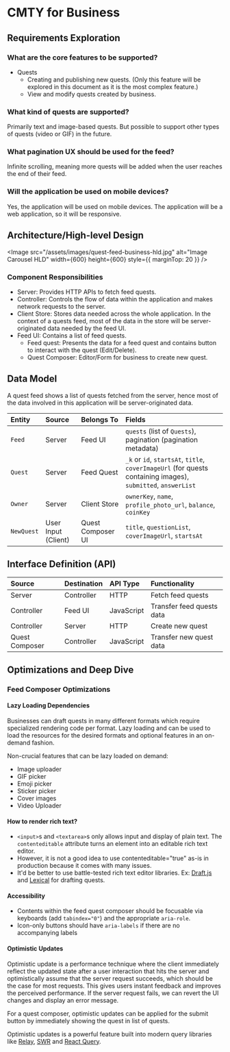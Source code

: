 # CMTY for Business

## Requirements Exploration

### What are the core features to be supported?

- Quests
  - Creating and publishing new quests. (Only this feature will be explored in this document as it is the most complex feature.)
  - View and modify quests created by business.

### What kind of quests are supported?

Primarily text and image-based quests. But possible to support other types of quests (video or GIF) in the future.

### What pagination UX should be used for the feed?

Infinite scrolling, meaning more quests will be added when the user reaches the end of their feed.

### Will the application be used on mobile devices?

Yes, the application will be used on mobile devices. The application will be a web application, so it will be responsive.

## Architecture/High-level Design


<Image
  src="/assets/images/quest-feed-business-hld.jpg"
  alt="Image Carousel HLD"
  width={600}
  height={600}
  style={{ marginTop: 20 }}
/>

### Component Responsibilities

- Server: Provides HTTP APIs to fetch feed quests.
- Controller: Controls the flow of data within the application and makes network requests to the server.
- Client Store: Stores data needed across the whole application. In the context of a quests feed, most of the data in the store will be server-originated data needed by the feed UI.
- Feed UI: Contains a list of feed quests.
  - Feed quest: Presents the data for a feed quest and contains button to interact with the quest (Edit/Delete).
  - Quest Composer: Editor/Form for business to create new quest.

## Data Model

A quest feed shows a list of quests fetched from the server, hence most of the data involved in this application will be server-originated data.

| Entity     | Source              | Belongs To        | Fields                                                                                                       |
| :--------- | :------------------ | :---------------- | :----------------------------------------------------------------------------------------------------------- |
| `Feed`     | Server              | Feed UI           | `quests` (list of `Quests`), pagination (pagination metadata)                                                |
| `Quest`    | Server              | Feed Quest        | `_k` or `id`, `startsAt`, `title`, `coverImageUrl` (for quests containing images), `submitted`, `answerList` |
| `Owner`    | Server              | Client Store      | `ownerKey`, `name`, `profile_photo_url`, `balance`, `coinKey`                                                |
| `NewQuest` | User Input (Client) | Quest Composer UI | `title`, `questionList`, `coverImageUrl`, `startsAt`                                                         |

## Interface Definition (API)

| Source         | Destination | API Type   | Functionality             |
| :------------- | :---------- | :--------- | :------------------------ |
| Server         | Controller  | HTTP       | Fetch feed quests         |
| Controller     | Feed UI     | JavaScript | Transfer feed quests data |
| Controller     | Server      | HTTP       | Create new quest          |
| Quest Composer | Controller  | JavaScript | Transfer new quest data   |

## Optimizations and Deep Dive

### Feed Composer Optimizations

#### Lazy Loading Dependencies

Businesses can draft quests in many different formats which require specialized rendering code per format. Lazy loading and can be used to load the resources for the desired formats and optional features in an on-demand fashion.

Non-crucial features that can be lazy loaded on demand:

- Image uploader
- GIF picker
- Emoji picker
- Sticker picker
- Cover images
- Video Uploader

#### How to render rich text?

- `<input>`s and `<textarea>`s only allows input and display of plain text. The `contenteditable` attribute turns an element into an editable rich text editor.
- However, it is not a good idea to use contenteditable="true" as-is in production because it comes with many issues.
- It'd be better to use battle-tested rich text editor libraries. Ex: [Draft.js](https://draftjs.org/) and [Lexical](https://lexical.dev/) for drafting quests.

#### Accessibility

- Contents within the feed quest composer should be focusable via keyboards (add `tabindex="0"`) and the appropriate `aria-role`.
- Icon-only buttons should have `aria-labels` if there are no accompanying labels

#### Optimistic Updates

Optimistic update is a performance technique where the client immediately reflect the updated state after a user interaction that hits the server and optimistically assume that the server request succeeds, which should be the case for most requests. This gives users instant feedback and improves the perceived performance. If the server request fails, we can revert the UI changes and display an error message.

For a quest composer, optimistic updates can be applied for the submit button by immediately showing the quest in list of quests.

Optimistic updates is a powerful feature built into modern query libraries like [Relay](https://relay.dev/docs/guided-tour/updating-data/graphql-mutations/#optimistic-updates), [SWR](https://swr.vercel.app/docs/mutation#optimistic-updates) and [React Query](https://tanstack.com/query/v4/docs/react/guides/optimistic-updates).
